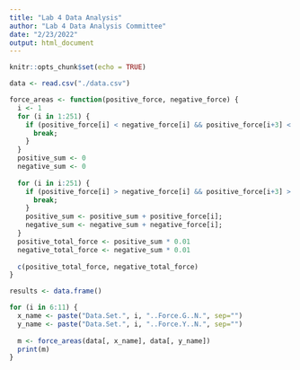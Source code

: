 ```yaml
---
title: "Lab 4 Data Analysis"
author: "Lab 4 Data Analysis Committee"
date: "2/23/2022"
output: html_document
---
```


```r
knitr::opts_chunk$set(echo = TRUE)
```

```r
data <- read.csv("./data.csv")
```

```r
force_areas <- function(positive_force, negative_force) {
  i <- 1
  for (i in 1:251) {
    if (positive_force[i] < negative_force[i] && positive_force[i+3] < negative_force[i+3]) {
      break;
    }
  }
  positive_sum <- 0
  negative_sum <- 0
  
  for (i in i:251) {
    if (positive_force[i] > negative_force[i] && positive_force[i+3] > negative_force[i+3]) {
      break;
    }
    positive_sum <- positive_sum + positive_force[i];
    negative_sum <- negative_sum + negative_force[i];
  }
  positive_total_force <- positive_sum * 0.01
  negative_total_force <- negative_sum * 0.01
  
  c(positive_total_force, negative_total_force)
}
```

```r
results <- data.frame()

for (i in 6:11) {
  x_name <- paste("Data.Set.", i, "..Force.G..N.", sep="")
  y_name <- paste("Data.Set.", i, "..Force.Y..N.", sep="")
  
  m <- force_areas(data[, x_name], data[, y_name])
  print(m)
}
```
